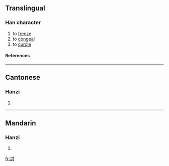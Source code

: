 ==Translingual==
===Han character===
{{Han char|rad=冫|as=06|sn=8|four=|canj=戈一廿金 (IMTC)}}
# to [[freeze]]
# to [[congeal]]
# to [[curdle]]
====References====
{{Han ref|kx=0132.130|hdz=10297.010|uh=34CB|ud=13515}}

----
==Cantonese==
===Hanzi===
{{yue-hanzi|jyut=|y=gung6}}
# {{defn|Cantonese}}

----
==Mandarin==
===Hanzi===
{{cmn-hanzi|pin=[[gòng]] (gong4)|wg=kung<sup>4</sup>}}
# {{defn|Mandarin}}

[[fr:㓋]]